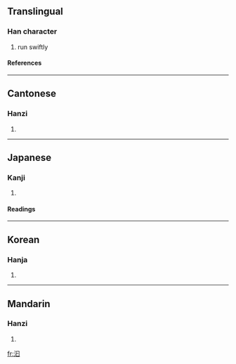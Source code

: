 ==Translingual==
===Han character===
{{Han char|rn=85|rad=水|as=04|sn=7|four=3610<sub>0</sub>|canj=水日 (EA), XX水日 (XXEA)}}
# run swiftly
====References====
{{Han ref|kx=0607.110|dkj=17153|dj=1000.120|hdz=31565.010|uh=6C69|ud=27753|bh=CB53|bd=52051}}

----
==Cantonese==
===Hanzi===
{{yue-hanzi|jyut=|y=mik6}}
# {{defn|Cantonese}}

----
==Japanese==
===Kanji===
{{ja-kanji|grade=|rs=水04}}
# {{defn|Japanese}} 
====Readings====
{{ja-readings|on=[[いつ]] (itsu), [[ごち]] (gochi), [[ごつ]] (gotsu)|kun=[[ながれる]] (nagareru)}}

----
==Korean==
===Hanja===
{{ko-hanja|hangeul=율|eumhun=|rv=yul|mr=yul|y=yul}}
# {{defn|Korean}}

----
==Mandarin==
===Hanzi===
{{cmn-hanzi|pin=[[gǔ]] (gu3), [[hú]] (hu2), [[yù]] (yu4)|wg=ku<sup>3</sup>, hu<sup>2</sup>, yü<sup>4</sup>}}
# {{defn|Mandarin}}

[[fr:汩]]